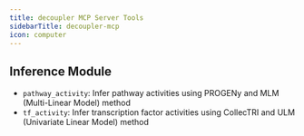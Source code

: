 ```yaml
---
title: decoupler MCP Server Tools
sidebarTitle: decoupler-mcp
icon: computer
---
```


## Inference Module

- `pathway_activity`: Infer pathway activities using PROGENy and MLM (Multi-Linear Model) method
- `tf_activity`: Infer transcription factor activities using CollecTRI and ULM (Univariate Linear Model) method
